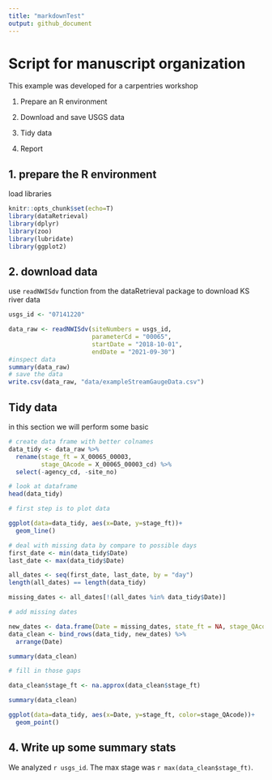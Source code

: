 ```yaml
---
title: "markdownTest"
output: github_document
---
```


# Script for manuscript organization  

This example was developed for a carpentries workshop  

1. Prepare an R environment  

2. Download and save USGS data

3. Tidy data  

4. Report  

## 1. prepare the R environment  

load libraries 

```r
knitr::opts_chunk$set(echo=T)
library(dataRetrieval)
library(dplyr)
library(zoo)
library(lubridate)
library(ggplot2)
```


## 2. download data  
use `readNWISdv` function from the dataRetrieval package  to download KS river data
```r
usgs_id <- "07141220"

data_raw <- readNWISdv(siteNumbers = usgs_id,
                       parameterCd = "00065",
                       startDate = "2018-10-01",
                       endDate = "2021-09-30")
#inspect data  
summary(data_raw)
# save the data
write.csv(data_raw, "data/exampleStreamGaugeData.csv")
```

## Tidy data  

in this section we will perform some basic 

```r
# create data frame with better colnames
data_tidy <- data_raw %>% 
  rename(stage_ft = X_00065_00003,
         stage_QAcode = X_00065_00003_cd) %>% 
  select(-agency_cd, -site_no)

# look at dataframe  
head(data_tidy)

# first step is to plot data

ggplot(data=data_tidy, aes(x=Date, y=stage_ft))+
  geom_line()

# deal with missing data by compare to possible days
first_date <- min(data_tidy$Date)
last_date <- max(data_tidy$Date)

all_dates <- seq(first_date, last_date, by = "day")
length(all_dates) == length(data_tidy)

missing_dates <- all_dates[!(all_dates %in% data_tidy$Date)]

# add missing dates

new_dates <- data.frame(Date = missing_dates, state_ft = NA, stage_QAcode = "Gapfill")
data_clean <- bind_rows(data_tidy, new_dates) %>% 
  arrange(Date)

summary(data_clean)

# fill in those gaps 

data_clean$stage_ft <- na.approx(data_clean$stage_ft)

summary(data_clean)

ggplot(data=data_tidy, aes(x=Date, y=stage_ft, color=stage_QAcode))+
  geom_point()
```


## 4. Write up some summary stats  

We analyzed `r usgs_id`.  The max stage was `r max(data_clean$stage_ft)`.

